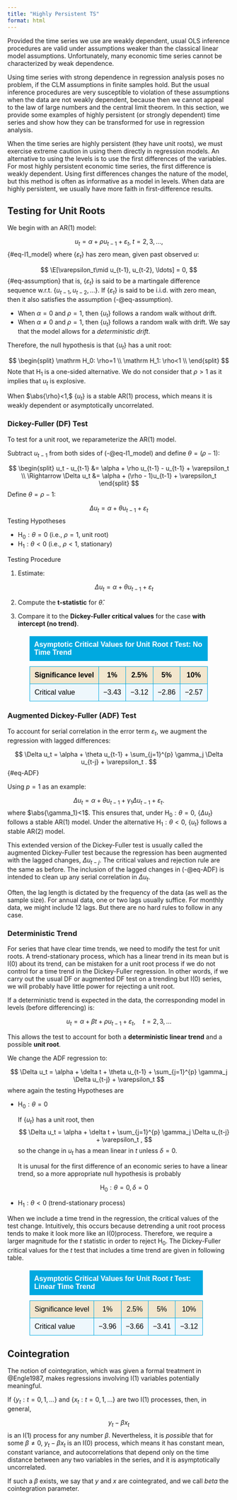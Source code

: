 ```yaml
---
title: "Highly Persistent TS"
format: html
---
```


Provided the time series we use are weakly dependent, usual OLS inference procedures are valid under assumptions weaker than the classical linear model assumptions. Unfortunately, many economic time series cannot be characterized by weak dependence.

Using time series with strong dependence in regression analysis poses no problem, if the CLM assumptions in finite samples hold. But the usual inference procedures are very susceptible to violation of these assumptions when the data are not weakly dependent, because then we cannot appeal to the law of large numbers and the central limit theorem. In this section, we provide some examples of highly persistent (or strongly dependent) time series and show how they can be transformed for use in regression analysis.

When the time series are highly persistent (they have unit roots), we must exercise extreme caution in using them directly in regression models. An alternative to using the levels is to use the first differences of the variables. For most highly persistent economic time series, the first difference is weakly dependent. Using first differences changes the nature of the model, but this method is often as informative as a model in levels. When data are highly persistent, we usually have more faith in first-difference results. 


## Testing for Unit Roots

We begin with an AR(1) model:

$$
u_t = \alpha + \rho u_{t-1} + \varepsilon_t, \; t = 2,3,\ldots,
$${#eq-I1_model}
where $\{\varepsilon_t\}$ has zero mean, given past observed $u$:

$$
\E[\varepsilon_t\mid u_{t-1}, u_{t-2}, \ldots] = 0,
$${#eq-assumption}
that is, $\{\varepsilon_t\}$ is said to be a martingale difference sequence w.r.t. $\{u_{t-1}, u_{t-2}, \ldots\}$. If  $\{\varepsilon_t\}$ is said to be i.i.d. with zero mean, then it also satisfies the assumption (-@eq-assumption).

- When $\alpha=0$ and $\rho=1$, then $\{u_t\}$ follows a random walk without drift.
- When $\alpha\ne 0$ and $\rho=1$, then $\{u_t\}$ follows a random walk with drift. We say that the model allows for a *deterministic drift*. 

Therefore, the null hypothesis is that $\{u_t\}$ has a unit root:

$$
\begin{split}
\mathrm H_0:  \rho=1 \\
\mathrm H_1:  \rho<1 \\
\end{split}
$$
Note that $\mathrm H_1$ is a one-sided alternative. We do not consider that $\rho>1$ as it implies that $u_t$ is explosive. 

When $\abs{\rho}<1,$ $\{u_t\}$ is a stable AR(1) process, which means it is weakly dependent or asymptotically uncorrelated. 



### Dickey-Fuller (DF) Test

To test for a unit root, we reparameterize the AR(1) model.

Subtract $u_{t-1}$ from both sides of (-@eq-I1_model) and define $\theta=(\rho-1)$:

$$
\begin{split}
u_t - u_{t-1} &= \alpha + \rho u_{t-1} - u_{t-1} + \varepsilon_t \\
\Rightarrow \Delta u_t &= \alpha + (\rho - 1)u_{t-1} + \varepsilon_t
\end{split}
$$
Define $\theta = \rho - 1$:

$$
\Delta u_t = \alpha + \theta u_{t-1} + \varepsilon_t
$$
Testing Hypotheses

- $\mathrm H_0: \theta = 0$ (i.e., $\rho = 1$, unit root)
- $\mathrm H_1: \theta < 0$ (i.e., $\rho < 1$, stationary)


Testing Procedure

1. Estimate:

   $$
   \Delta u_t = \alpha + \theta u_{t-1} + \varepsilon_t
   $$

2. Compute the **t-statistic** for $\hat{\theta}$.

3. Compare it to the **Dickey-Fuller critical values** for the case **with intercept (no trend)**.

<table style="border-collapse: collapse; margin: 20px auto; text-align: center; font-family: Arial, sans-serif; width: 80%;">
<caption style="caption-side: top; background-color: #00a9e0; color: white; font-weight: bold; padding: 10px; text-align: left;">
 Asymptotic Critical Values for Unit Root <em>t</em> Test: No Time Trend
</caption>
<tbody>
  <tr style="background-color: #f2e6cd; color: black;">
    <th style="border: 1px solid #00a9e0; padding: 10px; text-align: left;">Significance level</th>
    <th style="border: 1px solid #00a9e0; padding: 10px;">1%</th>
    <th style="border: 1px solid #00a9e0; padding: 10px;">2.5%</th>
    <th style="border: 1px solid #00a9e0; padding: 10px;">5%</th>
    <th style="border: 1px solid #00a9e0; padding: 10px;">10%</th>
  </tr>
  <tr style="background-color: #eef7fc; color: black;">
    <td style="border: 1px solid #00a9e0; padding: 10px; text-align: left;">Critical value</td>
    <td style="border: 1px solid #00a9e0; padding: 10px;">&minus;3.43</td>
    <td style="border: 1px solid #00a9e0; padding: 10px;">&minus;3.12</td>
    <td style="border: 1px solid #00a9e0; padding: 10px;">&minus;2.86</td>
    <td style="border: 1px solid #00a9e0; padding: 10px;">&minus;2.57</td>
  </tr>
</tbody>
</table>



### Augmented Dickey-Fuller (ADF) Test

To account for serial correlation in the error term $\varepsilon_t$, we augment the regression with lagged differences:

$$
\Delta u_t = \alpha + \theta u_{t-1} + \sum_{j=1}^{p} \gamma_j \Delta u_{t-j} + \varepsilon_t .
$$ {#eq-ADF}

Using $p=1$ as an example:

$$
\Delta u_t = \alpha + \theta u_{t-1} + \gamma_1 \Delta u_{t-1} + \varepsilon_t .
$$
where $\abs{\gamma_1}<1$. This ensures that, under $\mathrm H_0: \theta=0,$ $\{\Delta u_{t}\}$ follows a stable AR(1) model. Under the alternative $\mathrm H_1: \theta<0,$ $\{u_t\}$ follows a stable AR(2) model.

This extended version of the Dickey-Fuller test is usually called the augmented Dickey-Fuller test because the regression has been augmented with the lagged changes, $\Delta u_{t-j}.$ The critical values and rejection rule are the same as before. The inclusion of the lagged changes in (-@eq-ADF) is intended to clean up any serial correlation in $\Delta u_{t}.$

Often, the lag length is dictated by the frequency of the data (as well as the sample size). For annual data, one or two lags usually suffice. For monthly
data, we might include 12 lags. But there are no hard rules to follow in any case.

### Deterministic Trend

For series that have clear time trends, we need to modify the test for unit roots. A trend-stationary process, which has a linear trend in its mean but is $\mathrm I(0)$ about its trend, can be mistaken for a unit root process if we do not control for a time trend in the Dickey-Fuller regression. In other words, if we carry out the usual DF or augmented DF test on a trending but $\mathrm I(0)$ series, we will probably have little power for rejecting a unit root.

If a deterministic trend is expected in the data, the corresponding model in levels (before differencing) is:

$$
u_t = \alpha + \beta t + \rho u_{t-1} + \varepsilon_t, \quad t = 2,3,\ldots
$$

This allows the test to account for both a **deterministic linear trend** and a possible **unit root**.

We change the ADF regression to:

$$
\Delta u_t = \alpha + \delta t + \theta u_{t-1} + \sum_{j=1}^{p} \gamma_j \Delta u_{t-j} + \varepsilon_t
$$
where again the testing Hypotheses are

- $\mathrm H_0: \theta = 0$ 

    If $\{u_t\}$ has a unit root, then 
    $$
    \Delta u_t = \alpha + \delta t + \sum_{j=1}^{p} \gamma_j \Delta u_{t-j} + \varepsilon_t ,
    $$
    so the change in $u_t$ has a mean linear in $t$ unless $\delta=0.$
    
    It is unusal for the first difference of an economic series to have a linear trend, so a more appropriate null hypothesis is probably 
    
    $$
    \mathrm H_0: \theta = 0, \delta = 0
    $$
    
- $\mathrm H_1: \theta < 0$ (trend-stationary process)

When we include a time trend in the regression, the critical values of the test change. Intuitively, this occurs because detrending a unit root process tends to make it look more like an $\mathrm I(0)$process. Therefore, we require a larger magnitude for the $t$ statistic in order to reject $\mathrm H_0.$ The Dickey-Fuller critical values for the $t$ test that includes a time trend are given in following table.

<table style="border-collapse: collapse; margin: 20px auto; text-align: center; font-family: Arial, sans-serif; width: 80%;">
<caption style="caption-side: top; background-color: #00a9e0; color: white; font-weight: bold; padding: 10px; text-align: left;">
 Asymptotic Critical Values for Unit Root <em>t</em> Test: Linear Time Trend
</caption>
<tbody>
<tr style="background-color: #f2e6cd; color: black;">
    <td style="border: 1px solid #00a9e0; padding: 10px; text-align: left;">Significance level</td>
    <td style="border: 1px solid #00a9e0; padding: 10px;">1%</td>
    <td style="border: 1px solid #00a9e0; padding: 10px;">2.5%</td>
    <td style="border: 1px solid #00a9e0; padding: 10px;">5%</td>
    <td style="border: 1px solid #00a9e0; padding: 10px;">10%</td>
</tr>
<tr style="background-color: #eef7fc; color: black;">
    <td style="border: 1px solid #00a9e0; padding: 10px; text-align: left;">Critical value</td>
    <td style="border: 1px solid #00a9e0; padding: 10px;">&minus;3.96</td>
    <td style="border: 1px solid #00a9e0; padding: 10px;">&minus;3.66</td>
    <td style="border: 1px solid #00a9e0; padding: 10px;">&minus;3.41</td>
    <td style="border: 1px solid #00a9e0; padding: 10px;">&minus;3.12</td>
</tr>
</tbody>
</table>

## Cointegration

The notion of cointegration, which was given a formal treatment in @Engle1987, makes regressions involving $\mathrm I(1)$ variables potentially meaningful.


If $\{y_t: t=0,1,\ldots\}$ and $\{x_t: t=0,1,\ldots\}$ are two $\mathrm I(1)$ processes, then, in general, 

$$
y_t - \beta x_t
$$
is an $\mathrm I(1)$ process for any number $\beta.$ Nevertheless, it is *possible* that for some $\beta \ne 0,$ $y_t - \beta x_t$ is an $\mathrm I(0)$ process, which means it has constant mean, constant variance, and autocorrelations that depend only on the time distance between any two variables in the series, and it is asymptotically uncorrelated.

If such a $\beta$ exists, we say that $y$ and $x$ are cointegrated, and we call $beta$ the cointegration parameter.





















